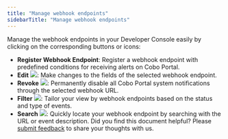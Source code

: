 ```yaml
---
title: "Manage webhook endpoints"
sidebarTitle: "Manage webhook endpoints"
---
```


Manage the webhook endpoints in your Developer Console easily by clicking on the corresponding buttons or icons:

- **Register Webhook Endpoint**: Register a webhook endpoint with predefined conditions for receiving alerts on Cobo Portal.
- **Edit** <img src="/en/images/developer-console/icon_edit.svg" className="icon"></img>: Make changes to the fields of the selected webhook endpoint.
- **Revoke** <img src="/en/images/developer-console/icon_revoke.svg" className="icon"></img>: Permanently disable all Cobo Portal system notifications through the selected webhook URL.
- **Filter** <img src="/en/images/developer-console/icon_filter.svg" className="icon"></img>: Tailor your view by webhook endpoints based on the status and type of events.
- **Search** <img src="/en/images/developer-console/icon_search.svg" className="icon"></img>: Quickly locate your webhook endpoint by searching with the URL or event description.
<Tip>Did you find this document helpful? Please [submit feedback](https://forms.zohopublic.com/cobo/form/DocumentFeedbackForm/formperma/QvLOhxJv1_JMsJ-1dleZ8Itb_7rzN-LtgvsDdxosoVI?referrername=manuals) to share your thoughts with us.</Tip>
